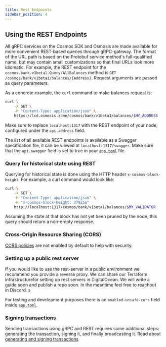 ```yaml
---
title: Rest Endpoints
sidebar_position: 4
---
```


## Using the REST Endpoints

All gRPC services on the Cosmos SDK  and Osmosis are made available for more convenient REST-based queries through gRPC-gateway. The format of the URL path is based on the Protobuf service method's full-qualified name, but may contain small customizations so that final URLs look more idiomatic. For example, the REST endpoint for the `cosmos.bank.v1beta1.Query/AllBalances` method is `GET /cosmos/bank/v1beta1/balances/{address}`. Request arguments are passed as query parameters.

As a concrete example, the `curl` command to make balances request is:

```bash
curl \
    -X GET \
    -H "Content-Type: application/json" \
    https://lcd.osmosis.zone/cosmos/bank/v1beta1/balances/$MY_ADDRESS
```

Make sure to replace `localhost:1317` with the REST endpoint of your node, configured under the `api.address` field.

The list of all available REST endpoints is available as a Swagger specification file, it can be viewed at `localhost:1317/swagger`. Make sure that the `api.swagger` field is set to true in your [`app.toml`](../run-node/run-node.md#configuring-the-node-using-apptoml) file.

### Query for historical state using REST

Querying for historical state is done using the HTTP header `x-cosmos-block-height`. For example, a curl command would look like:

```bash
curl \
    -X GET \
    -H "Content-Type: application/json" \
    -H "x-cosmos-block-height: 279256"
    http://localhost:1317/cosmos/bank/v1beta1/balances/$MY_VALIDATOR
```

Assuming the state at that block has not yet been pruned by the node, this query should return a non-empty response.

### Cross-Origin Resource Sharing (CORS)

[CORS policies](https://developer.mozilla.org/en-US/docs/Web/HTTP/CORS) are not enabled by default to help with security. 

### Setting up a public rest server
If you would like to use the rest-server in a public environment we recommend you provide a reverse proxy. We can share our Terraform infrastructurefor setting up rest servers in DigitalOcean. We will write a guide soon and publish a repo soon. In the meantime feel free to reachout in Discord. s

For testing and development purposes there is an `enabled-unsafe-cors` field inside [`app.toml`](../run-node/run-node.md#configuring-the-node-using-apptoml).


### Signing transactions

Sending transactions using gRPC and REST requires some additional steps: generating the transaction, signing it, and finally broadcasting it. Read about [generating and signing transactions](https://docs.cosmos.network/v0.46/run-node/txs.html).